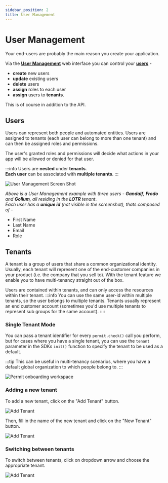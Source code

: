 ```yaml
---
sidebar_position: 2
title: User Management
---
```


# User Management

Your end-users are probably the main reason you create your application.

Via the **[User Management](https://app.permit.io/user-management)** web interface you can control your **[users](/features/user-management#users)** -

- **create** new users
- **update** existing users
- **delete** users
- **assign** roles to each user
- **assign** users to **tenants**.

This is of course in addition to the API.

## Users

Users can represent both people and automated entities. Users are assigned to tenants (each user can belong to more than one tenant)
and can then be assigned roles and permissions.

The user's granted roles and permissions will decide what actions in your app will be allowed or denied for that user.

:::info
Users are **nested** under **tenants**. <br/>
**Each user** can be associated with **multiple tenants**.
:::

![User Management Screen Shot](/img/updated/user-management/user-management-2.png)

_Above is a User Management example with three users - **Gandalf**, **Frodo** and **Gollum**, all residing in the **LOTR** tenant_. <br/>
_Each user has a **unique id** (not visible in the screenshot), thats composed of_ -

- First Name
- Last Name
- Email
- Role

## Tenants

A tenant is a group of users that share a common organizational identity.
Usually, each tenant will represent one of the end-customer companies in your product (i.e. the company that you sell to).
With the tenant feature we enable you to have multi-tenancy straight out of the box.

Users are contained within tenants, and can only access the resources within their tenant.
:::info
You can use the same user-id within multiple tenants, so the user belongs to multiple tenants.
Tenants usually represent an end customer account (sometimes you'd use multiple tenants to represent sub groups for the same account).
::::

### Single Tenant Mode

You can pass a tenant identifier for every `permit.check()` call you perform,
but for cases where you have a single tenant, you can use the `tenant` parameter in the SDKs `init()` function to specify the
tenant to be used as a default.

:::tip
This can be useful in multi-tenancy scenarios, where you have a default global organization to which people belong to.
:::

![Permit onboarding workspace](/img/updated/user-management/user-management-1.png)

### Adding a new tenant

To add a new tenant, click on the "Add Tenant" button.

![Add Tenant](/img/updated/user-management/user-management-3.png)

Then, fill in the name of the new tenant and click on the "New Tenant" button.

![Add Tenant](/img/updated/user-management/user-management-4.png)

### Switching between tenants

To switch between tenants, click on dropdown arrow and choose the appropriate tenant.

![Add Tenant](/img/updated/user-management/user-management-5.png)
